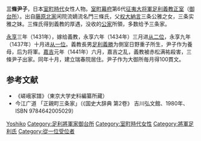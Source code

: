 '''三條尹子'''，日本[[室町時代|室町時代]]女性人物。[[室町幕府|室町幕府]]第6代[[征夷大将軍|征夷大将軍]][[足利義教|足利義教]][[正室|正室]]（[[御台所|御台所]]）。出自[[藤原北家|藤原北家]]闲院流嫡流名門三條氏，父[[权大納言|权大納言]]三条公雅之女，三条实雅之妹。三條氏得到義教的厚遇，没收的[[公家|公家]]所領，多数给予三条家。

[[永享|永享]]三年（1431年），嫁给義教，永享六年（1434年）三月进[[从二位|从二位]]，永享九年（1437年）十月进[[从一位|从一位]]。義教長男[[足利義勝|足利義勝]]为側室日野重子所生，尹子作为養母，后为将軍。[[嘉吉|嘉吉]]元年（1441年）六月，嘉吉之乱，義教被赤松满祐殺害，三條尹子出家。同年十月，建立瑞春院居住。尹子作为大御所毎月得100貫文。	

==参考文献==
* 《嵯峨家譜》（東京大学史料編纂所藏）
* 今江广道 「正親町三条家」（《国史大辞典 第2卷》 吉川弘文館、1980年、ISBN 9784642005029）

{{御台所}}

{{DEFAULTSORT:Sanjo Yoshiko}}
[[Category:三条家|Yoshiko]]
[[Category:足利將軍家御台所|Category:足利將軍家御台所]]
[[Category:室町時代女性|Category:室町時代女性]]
[[Category:將軍足利氏|Category:將軍足利氏]]
[[Category:從一位受位者|Category:從一位受位者]]